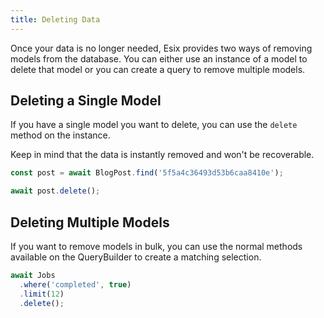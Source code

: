 ```yaml
---
title: Deleting Data
---
```


Once your data is no longer needed, Esix provides two ways of removing models from the database. You can either use an instance of a model to delete that model or you can create a query to remove multiple models.

## Deleting a Single Model

If you have a single model you want to delete, you can use the `delete` method on the instance.

Keep in mind that the data is instantly removed and won't be recoverable.

```ts
const post = await BlogPost.find('5f5a4c36493d53b6caa8410e');

await post.delete();

```

## Deleting Multiple Models

If you want to remove models in bulk, you can use the normal methods available on the QueryBuilder to create a matching selection.

```ts
await Jobs
  .where('completed', true)
  .limit(12)
  .delete();
```
